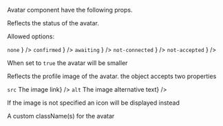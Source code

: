 
<PackageInstallGuide packageName="@wpmudev/sui-avatar" />

<Section title="Props" border={true}>
	<p>Avatar component have the following props.</p>
	<PropSection title="status" type="string" defaultValue="none">
		<p>Reflects the status of the avatar.</p>
		<p>Allowed options:</p>
		<List>
			<span
				label={
					<>
						<Code small={true}>none</Code>
					</>
				}
			/>
			<span
				label={
					<>
						<Code small={true}>confirmed</Code>
					</>
				}
			/>
			<span
				label={
					<>
						<Code small={true}>awaiting</Code>
					</>
				}
			/>
			<span
				label={
					<>
						<Code small={true}>not-connected</Code>
					</>
				}
			/>
			<span
				label={
					<>
						<Code small={true}>not-accepted</Code>
					</>
				}
			/>
		</List>
	</PropSection>
	<PropSection title="isSmall" type="boolean" defaultValue="false">
		<p>When set to <Code small={true}>true</Code> the avatar will be smaller</p>
	</PropSection>
	<PropSection title="image" type="object">
		<p>Reflects the profile image of the avatar. the object accepts two properties</p>
		<List>
			<span label={<><Code>src</Code> The image link</>} />
			<span label={<><Code>alt</Code> The image alternative text</>} />
		</List>
		<p>If the image is not specified an icon will be displayed instead</p>
	</PropSection>
	<PropSection title="className" type="string">
		<p>A custom className(s) for the avatar</p>
	</PropSection>
</Section>

<CommonPropsNotice />